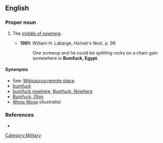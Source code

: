==English==

===Proper noun===
{{en-proper-noun|sg=[[bumfuck|Bumfuck]], [[Egypt]]}}

# {{US|originally military}} The [[middle of nowhere]].
#* '''1991:''' William H. Labarge, ''Hornet's Nest'', p. 96
#*: One screwup and he could be splitting rocks on a chain gain somewhere in '''Bumfuck, Egypt'''.

====Synonyms====
* See: [[Wikisaurus:remote place]]
* [[bumfuck]]
* [[bumfuck nowhere]]; [[Bumfuck, Nowhere]]
* [[Bumfuck, Ohio]]
* [[Woop Woop]] (''Australia'')

===References===
* {{cite book |author=Elting, John R., Dan Cragg, Ernest Deal |year=1984 |title=A Dictionary of Soldier Talk |location=New York |publisher=Scribner |pages=p. 43}}

[[Category:Military]]